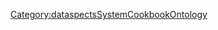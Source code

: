 {{{info|add title=New ResourceIndexerClass|edit title=Edit ResourceIndexerClass|page name=C<unique number;random;10>}}}

{{FormHeader|ResourceIndexerClass}}
{{StandardFormSections}}
{{FormFooter}}

<noinclude>[[Category:dataspectsSystemCookbookOntology]]</noinclude>